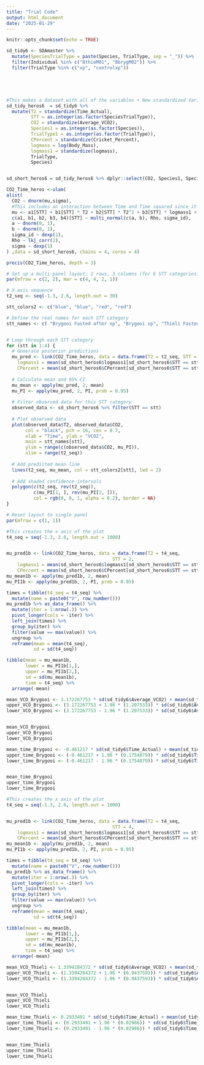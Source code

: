 ```yaml
---
title: "Trial Code"
output: html_document
date: "2025-01-29"
---
```


```r
knitr::opts_chunk$set(echo = TRUE)
```




```r

sd_tidy6 <- SDAmaster %>%
  mutate(SpeciesTrialType = paste(Species, TrialType, sep = "_")) %>%
  filter(Individual %in% c("BthieM01", "BbrygM02")) %>%
  filter(TrialType %in% c("xp", "controlxp"))





#This makes a dataset with all of the variables + New standardized Variables
sd_tidy_heros6  = sd_tidy6 %>% 
  mutate(T2 = standardize(Time_Actual),
         STT = as.integer(as.factor(SpeciesTrialType)),
         CO2 = standardize(Average_VCO2),
         Species1 = as.integer(as.factor(Species)),
         TrialType1 = as.integer(as.factor(TrialType)),
         CPercent = standardize(Cricket_Percent),
         logmass = log(Body_Mass),
         logmass1 = standardize(logmass),
         TrialType,
         Species)


sd_short_heros6 = sd_tidy_heros6 %>% dplyr::select(CO2, Species1, Species, T2, TrialType1, CPercent, TrialType, STT, logmass1)

```






```r
CO2_Time_heros <-ulam(
alist(
  CO2 ~ dnorm(mu,sigma),
  #This includes an interaction between Time and Time squared since it is likely an upside down parabola. Each time you add the bracketed things it adds another line for that category
  mu <- a1[STT] + b1[STT] * T2 + b2[STT] * T2^2 + b3[STT] * logmass1 + b4[STT] * CPercent,
  c(a1, b1, b2, b3, b4)[STT] ~ multi_normal(c(a, b), Rho, sigma_id),
  a ~ dnorm(0, 1),
  b ~ dnorm(0, 1),
  sigma_id ~ dexp(1),
  Rho ~ lkj_corr(2),
  sigma ~ dexp(1)
) ,data = sd_short_heros6, chains = 4, cores = 4)
```



```r
precis(CO2_Time_heros, depth = 3)
```


```r
# Set up a multi-panel layout: 2 rows, 3 columns (for 6 STT categories)
par(mfrow = c(2, 2), mar = c(4, 4, 2, 1))

# X-axis sequence
t2_seq <- seq(-1.3, 2.6, length.out = 30)

stt_colors2 <- c("blue", "blue", "red", "red") 

# Define the real names for each STT category
stt_names <- c( "Brygooi Fasted after xp", "Brygooi xp", "Thieli Fasted after xp", "Thieli xp")


# Loop through each STT category
for (stt in 1:4) {
  # Generate posterior predictions
  mu_pred <- link(CO2_Time_heros, data = data.frame(T2 = t2_seq, STT = stt,
    logmass1 = mean(sd_short_heros6$logmass1[sd_short_heros6$STT == stt], na.rm = TRUE),
    CPercent = mean(sd_short_heros6$CPercent[sd_short_heros6$STT == stt], na.rm = TRUE)))
  
  # Calculate mean and 95% CI
  mu_mean <- apply(mu_pred, 2, mean)
  mu_PI <- apply(mu_pred, 2, PI, prob = 0.95)
  
  # Filter observed data for this STT category
  observed_data <- sd_short_heros6 %>% filter(STT == stt)
  
  # Plot observed data
  plot(observed_data$T2, observed_data$CO2,
       col = "black", pch = 16, cex = 0.7,
       xlab = "Time", ylab = "VCO2",
       main = stt_names[stt],
       ylim = range(c(observed_data$CO2, mu_PI)),
       xlim = range(t2_seq))
  
  # Add predicted mean line
  lines(t2_seq, mu_mean, col = stt_colors2[stt], lwd = 2)
  
  # Add shaded confidence intervals
  polygon(c(t2_seq, rev(t2_seq)),
          c(mu_PI[1, ], rev(mu_PI[2, ])),
          col = rgb(0, 0, 1, alpha = 0.2), border = NA)
}

# Reset layout to single panel
par(mfrow = c(1, 1))
```

```r
#This creates the x axis of the plot
t4_seq = seq(-1.3, 2.6, length.out = 1000)


mu_pred1b <- link(CO2_Time_heros, data = data.frame(T2 = t4_seq,
                                       STT = 2,
    logmass1 = mean(sd_short_heros6$logmass1[sd_short_heros6$STT == stt], na.rm = TRUE),
    CPercent = mean(sd_short_heros6$CPercent[sd_short_heros6$STT == stt], na.rm = TRUE)))
mu_mean1b <- apply(mu_pred1b, 2, mean)
mu_PI1b <- apply(mu_pred1b, 2, PI, prob = 0.95)

times = tibble(t4_seq = t4_seq) %>% 
  mutate(name = paste0("V", row_number()))
mu_pred1b %>% as_data_frame() %>% 
  mutate(iter = 1:nrow(.)) %>% 
  pivot_longer(cols = -iter) %>% 
  left_join(times) %>% 
  group_by(iter) %>% 
  filter(value == max(value)) %>% 
  ungroup %>% 
  reframe(mean = mean(t4_seq),
          sd = sd(t4_seq))

tibble(mean = mu_mean1b,
       lower = mu_PI1b[1,],
       upper = mu_PI1b[2,],
       sd = sd(mu_mean1b),
       time = t4_seq) %>% 
  arrange(-mean)

mean_VCO_Brygooi <- 3.172267753 * sd(sd_tidy6$Average_VCO2) + mean(sd_tidy6$Average_VCO2)
upper_VCO_Brygooi <- (3.172267753 + 1.96 * (1.207533)) * sd(sd_tidy6$Average_VCO2) + mean(sd_tidy6$Average_VCO2)
lower_VCO_Brygooi <- (3.172267753 - 1.96 * (1.207533)) * sd(sd_tidy6$Average_VCO2) + mean(sd_tidy6$Average_VCO2)


mean_VCO_Brygooi
upper_VCO_Brygooi
lower_VCO_Brygooi

mean_time_Brygooi <- -0.461217 * sd(sd_tidy6$Time_Actual) + mean(sd_tidy6$Time_Actual)
upper_time_Brygooi <- (-0.461217 + 1.96 * (0.1754879)) * sd(sd_tidy6$Time_Actual) + mean(sd_tidy6$Time_Actual)
lower_time_Brygooi <- (-0.461217 - 1.96 * (0.1754879)) * sd(sd_tidy6$Time_Actual) + mean(sd_tidy6$Time_Actual)


mean_time_Brygooi
upper_time_Brygooi
lower_time_Brygooi
```




```r
#This creates the x axis of the plot
t4_seq = seq(-1.3, 2.6, length.out = 1000)


mu_pred1b <- link(CO2_Time_heros, data = data.frame(T2 = t4_seq,
                                       STT = 4,
    logmass1 = mean(sd_short_heros6$logmass1[sd_short_heros6$STT == stt], na.rm = TRUE),
    CPercent = mean(sd_short_heros6$CPercent[sd_short_heros6$STT == stt], na.rm = TRUE)))
mu_mean1b <- apply(mu_pred1b, 2, mean)
mu_PI1b <- apply(mu_pred1b, 2, PI, prob = 0.95)

times = tibble(t4_seq = t4_seq) %>% 
  mutate(name = paste0("V", row_number()))
mu_pred1b %>% as_data_frame() %>% 
  mutate(iter = 1:nrow(.)) %>% 
  pivot_longer(cols = -iter) %>% 
  left_join(times) %>% 
  group_by(iter) %>% 
  filter(value == max(value)) %>% 
  ungroup %>% 
  reframe(mean = mean(t4_seq),
          sd = sd(t4_seq))

tibble(mean = mu_mean1b,
       lower = mu_PI1b[1,],
       upper = mu_PI1b[2,],
       sd = sd(mu_mean1b),
       time = t4_seq) %>% 
  arrange(-mean)

mean_VCO_Thieli <- 1.3394284372 * sd(sd_tidy6$Average_VCO2) + mean(sd_tidy6$Average_VCO2)
upper_VCO_Thieli <- (1.3394284372 + 1.96 * (0.9437593)) * sd(sd_tidy6$Average_VCO2) + mean(sd_tidy6$Average_VCO2)
lower_VCO_Thieli <- (1.3394284372 - 1.96 * (0.9437593)) * sd(sd_tidy6$Average_VCO2) + mean(sd_tidy6$Average_VCO2)


mean_VCO_Thieli
upper_VCO_Thieli
lower_VCO_Thieli

mean_time_Thieli <- 0.2933491 * sd(sd_tidy6$Time_Actual) + mean(sd_tidy6$Time_Actual)
upper_time_Thieli <- (0.2933491 + 1.96 * (0.02986)) * sd(sd_tidy6$Time_Actual) + mean(sd_tidy6$Time_Actual)
lower_time_Thieli <- (0.2933491 - 1.96 * (0.02986)) * sd(sd_tidy6$Time_Actual) + mean(sd_tidy6$Time_Actual)


mean_time_Thieli
upper_time_Thieli
lower_time_Thieli
```









